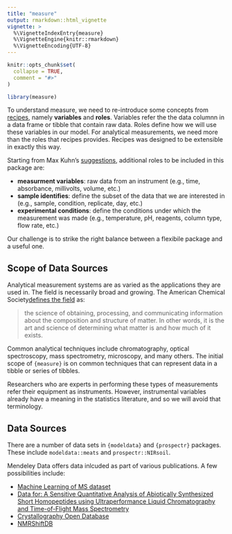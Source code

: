 ```yaml
---
title: "measure"
output: rmarkdown::html_vignette
vignette: >
  %\VignetteIndexEntry{measure}
  %\VignetteEngine{knitr::rmarkdown}
  %\VignetteEncoding{UTF-8}
---
```


```r
knitr::opts_chunk$set(
  collapse = TRUE,
  comment = "#>"
)
```

```r
library(measure)
```

To understand measure, we need to re-introduce some concepts from [recipes](https://recipes.tidymodels.org/articles/recipes.html), namely **variables** and **roles**. Variables refer the the data columnn in a data frame or tibble that contain raw data. Roles define how we will use these variables in our model. For analytical measurements, we need more than the roles that recipes provides. Recipes was designed to be extensible in exactly this way.

Starting from Max Kuhn's [suggestions](https://community.rstudio.com/t/a-recipes-extension-for-spectrometry-spectroscopy-chromatographic-or-similar-data/143714/2), additional roles to be included in this package are:

* **measurment variables**: raw data from an instrument (e.g., time, absorbance, millivolts, volume, etc.)
* **sample identifies**: define the subset of the data that we are interested in (e.g., sample, condition, replicate, day, etc.)
* **experimental conditions**: define the conditions under which the measurement was made (e.g., temperature, pH, reagents, column type, flow rate, etc.)

Our challenge is to strike the right balance between a flexibile package and a useful one. 

## Scope of Data Sources

Analytical measurement systems are as varied as the applications they are used in. The field is necessarily broad and growing. The American Chemical Society[defines the field](https://www.acs.org/content/acs/en/careers/chemical-sciences/areas/analytical-chemistry.html) as:

> the science of obtaining, processing, and communicating information about the composition and structure of matter. In other words, it is the art and science of determining what matter is and how much of it exists. 

Common analytical techniques include chromatography, optical spectroscopy, mass spectrometry, microscopy, and many others. The initial scope of `{measure}` is on common techniques that can represent data in a tibble or series of tibbles.

Researchers who are experts in performing these types of measurements refer their equipment as instruments. However, instrumental variables already have a meaning in the statistics literature, and so we will avoid that terminology.

## Data Sources

There are a number of data sets in `{modeldata}` and `{prospectr}` packages. These include `modeldata::meats` and `prospectr::NIRsoil`. 

Mendeley Data offers data inlcuded as part of various publications. A few possibilities include:

- [Machine Learning of MS dataset](https://data.mendeley.com/datasets/2rcc8488hx)
- [Data for: A Sensitive Quantitative Analysis of Abiotically Synthesized Short Homopeptides using Ultraperformance Liquid Chromatography and Time-of-Flight Mass Spectrometry](https://data.mendeley.com/datasets/msy7k3myrx)
- [Crystallography Open Database](https://www.crystallography.net/cod/)
- [NMRShiftDB](https://nmrshiftdb.nmr.uni-koeln.de/nmrshiftdb/media-type/html/user/anon/page/default.psml/js_pane/P-Help;jsessionid=8DC5FC88F23A161E2276E00C85C184CA)